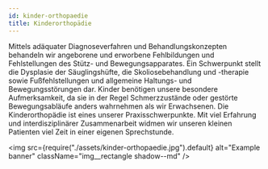 ---
id: kinder-orthopaedie
title: Kinderorthopädie
---

Mittels adäquater Diagnoseverfahren und Behandlungskonzepten behandeln wir angeborene und erworbene Fehlbildungen und Fehlstellungen des Stütz- und Bewegungsapparates. Ein Schwerpunkt stellt die Dysplasie der Säuglingshüfte, die Skoliosebehandlung und -therapie sowie Fußfehlstellungen und allgemeine Haltungs- und Bewegungsstörungen dar.
Kinder benötigen unsere besondere Aufmerksamkeit, da sie in der Regel Schmerzzustände oder gestörte Bewegungsabläufe anders wahrnehmen als wir Erwachsenen.
Die Kinderorthopädie ist eines unserer Praxisschwerpunkte. Mit viel Erfahrung und interdisziplinärer Zusammenarbeit widmen wir unseren kleinen Patienten viel Zeit in einer eigenen Sprechstunde.

<img
  src={require("./assets/kinder-orthopaedie.jpg").default}
  alt="Example banner"
  className="img__rectangle shadow--md"
/>
